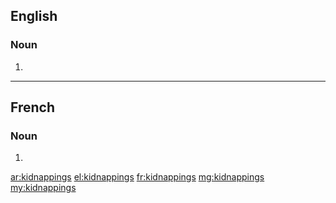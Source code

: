 ==English==

===Noun===
{{head|en|plural}}

# {{plural of|kidnapping|lang=en}}

----

==French==

===Noun===
{{head|fr|plural}} {{g|p}}

# {{plural of|kidnapping|lang=fr}}

[[ar:kidnappings]]
[[el:kidnappings]]
[[fr:kidnappings]]
[[mg:kidnappings]]
[[my:kidnappings]]